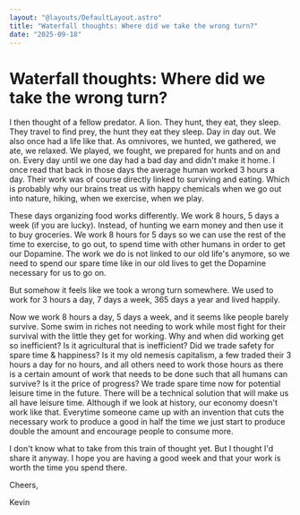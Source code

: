 ```yaml
---
layout: "@layouts/DefaultLayout.astro"
title: "Waterfall thoughts: Where did we take the wrong turn?"
date: "2025-09-18"
---
```



# Waterfall thoughts: Where did we take the wrong turn?

<ImageWithCaption
  src={StreamProfile}
  alt="stream"
  caption="This morning I was watching a little waterfall in a stream. Listening to it's sound I realized, this waterfall is working all day and all night. 24/7, 365 days a year. It never takes a break. It never weakens, it just runs. Almost as if it found its purpose, it's favorite thing to do and now it is happy doing it."
/>

<ImageWithCaption
  src={Cow}
  alt="cow"
  caption="I then thought of the cows we saw in the mountains. They live their day, traveling, eating, relaxing. They of course also play but it's part of their day they don't take a weekend in which they don't travel or go looking for food. They don't take vacation. They live their lives traveling, eating and playing and sleeping in between."
  isImageRight={true}
/>

I then thought of a fellow predator. A lion. They hunt, they eat, they sleep. They travel to find prey, the hunt they eat they sleep. Day in day out. We also once had a life like that. As omnivores, we hunted, we gathered, we ate, we relaxed. We played, we fought, we prepared for hunts and on and on. Every day until we one day had a bad day and didn't make it home. I once read that back in those days the average human worked 3 hours a day. Their work was of course directly linked to surviving and eating. Which is probably why our brains treat us with happy chemicals when we go out into nature, hiking, when we exercise, when we play.

These days organizing food works differently. We work 8 hours, 5 days a week (if you are lucky). Instead, of hunting we earn money and then use it to buy groceries. We work 8 hours for 5 days so we can use the rest of the time to exercise, to go out, to spend time with other humans in order to get our Dopamine. The work we do is not linked to our old life's anymore, so we need to spend our spare time like in our old lives to get the Dopamine necessary for us to go on.

But somehow it feels like we took a wrong turn somewhere. We used to work for 3 hours a day, 7 days a week, 365 days a year and lived happily.

Now we work 8 hours a day, 5 days a week, and it seems like people barely survive. Some swim in riches not needing to work while most fight for their survival with the little they get for working. Why and when did working get so inefficient? Is it agricultural that is inefficient? Did we trade safety for spare time & happiness? Is it my old nemesis capitalism, a few traded their 3 hours a day for no hours, and all others need to work those hours as there is a certain amount of work that needs to be done such that all humans can survive? Is it the price of progress? We trade spare time now for potential leisure time in the future. There will be a technical solution that will make us all have leisure time. Although if we look at history, our economy doesn't work like that. Everytime someone came up with an invention that cuts the necessary work to produce a good in half the time we just start to produce double the amount and encourage people to consume more.

I don't know what to take from this train of thought yet. But I thought I'd share it anyway. I hope you are having a good week and that your work is worth the time you spend there.

Cheers,

Kevin

